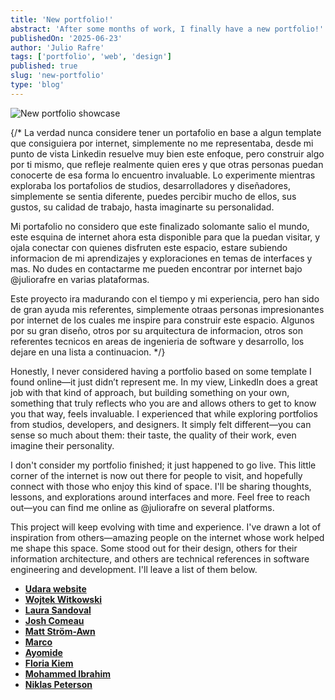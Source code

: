 ```yaml
---
title: 'New portfolio!'
abstract: 'After some months of work, I finally have a new portfolio!'
publishedOn: '2025-06-23'
author: 'Julio Rafre'
tags: ['portfolio', 'web', 'design']
published: true
slug: 'new-portfolio'
type: 'blog'
---
```


<Image
  alt="New portfolio showcase"
  width={1000}
  height={1000}
  src="https://res.cloudinary.com/juliorafrecloud/image/upload/v1751207656/Portfolio/blog/new-portfolio/portfolio-showcase.png"
  className="h-auto w-full"
  priority
/>

{/* La verdad nunca considere tener un portafolio en base a algun template que consiguiera por internet, simplemente no me representaba, desde mi punto de vista Linkedin resuelve muy bien este enfoque, pero construir algo por ti mismo, que refleje realmente quien eres y que otras personas puedan conocerte de esa forma lo encuentro invaluable. Lo experimente mientras exploraba los portafolios de studios, desarrolladores y diseñadores, simplemente se sentia diferente, puedes percibir mucho de ellos, sus gustos, su calidad de trabajo, hasta imaginarte su personalidad.

Mi portafolio no considero que este finalizado solomante salio el mundo, este esquina de internet ahora esta disponible para que la puedan visitar, y ojala conectar con quienes disfruten este espacio, estare subiendo informacion de mi aprendizajes y exploraciones en temas de interfaces y mas. No dudes en contactarme me pueden encontrar por internet bajo @juliorafre en varias plataformas.

Este proyecto ira madurando con el tiempo y mi experiencia, pero han sido de gran ayuda mis referentes, simplemente otraas personas impresionantes por internet de los cuales me inspire para construir este espacio. Algunos por su gran diseño, otros por su arquitectura de informacion, otros son referentes tecnicos en areas de ingenieria de software y desarrollo, los dejare en una lista a continuacion. */}

Honestly, I never considered having a portfolio based on some template I found online—it just didn’t represent me. In my view, LinkedIn does a great job with that kind of approach, but building something on your own, something that truly reflects who you are and allows others to get to know you that way, feels invaluable. I experienced that while exploring portfolios from studios, developers, and designers. It simply felt different—you can sense so much about them: their taste, the quality of their work, even imagine their personality.

I don't consider my portfolio finished; it just happened to go live. This little corner of the internet is now out there for people to visit, and hopefully connect with those who enjoy this kind of space. I'll be sharing thoughts, lessons, and explorations around interfaces and more. Feel free to reach out—you can find me online as @juliorafre on several platforms.

This project will keep evolving with time and experience. I've drawn a lot of inspiration from others—amazing people on the internet whose work helped me shape this space. Some stood out for their design, others for their information architecture, and others are technical references in software engineering and development. I'll leave a list of them below.

- **[Udara website](https://udara.io/)**
- **[Wojtek Witkowski](https://wojtek.im/#projects)**
- **[Laura Sandoval](https://lausandoval.com/)**
- **[Josh Comeau](https://www.joshwcomeau.com/)**
- **[Matt Ström-Awn](https://matthewstrom.com/)**
- **[Marco](https://www.marco.fyi//)**
- **[Ayomide](https://dahnizzy.com/)**
- **[Floria Kiem](https://floriankiem.com/)**
- **[Mohammed Ibrahim](https://www.mohammedibrahim.ca/)**
- **[Niklas Peterson](https://www.niklaspeterson.com/)**
